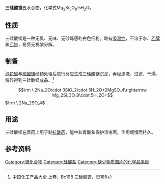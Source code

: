 {{chembox
|ImageFile=magnesium trisilicate.png
|ImageSize=120px
|IUPACName=dimagnesium dioxido-bis[(oxido-oxosilyl)oxy]silane
|OtherNames=
|Section1={{Chembox Identifiers
| CASNo_Ref = {{cascite|correct|CAS}}
| CASNo = 14987-04-3
| CASNo1_Ref = {{cascite|correct|CAS}}
| CASNo1 = 39365-87-2
| CASNo1_Comment = (monohydrate)
| UNII_Ref = {{fdacite|correct|FDA}}
| UNII = FML8G1U0Y3
| UNII1_Ref = {{fdacite|correct|FDA}}
| UNII1 =  C2E1CI501T
| UNII1_Comment = (monohydrate)
| PubChem = 5311266
| ChemSpiderID = 4470779
| ChEMBL = 1200428
| ChemSpiderID_Ref = {{chemspidercite|correct|chemspider}}
| SMILES = [O-][Si](=O)O[Si]([O-])([O-])O[Si](=O)[O-].[Mg+2].[Mg+2]
| SMILES1 = [Mg++].[Mg++].[O-][Si](=O)O[Si]([O-])([O-])O[Si]([O-])=O
| StdInChI = 1S/2Mg.O8Si3/c;;1-9(2)7-11(5,6)8-10(3)4/q2*+2;-4
| StdInChIKey = GXGAKHNRMVGRPK-UHFFFAOYSA-N}}
|Section2= {{Chembox Properties
|  Formula=Mg<sub>2</sub>O<sub>8</sub>Si<sub>3</sub>
|  MolarMass=260.862
|  Appearance= 白色无味粉末
|  Density=
|  MeltingPt=
|  BoilingPt=
|  Solubility= 难溶于水
|  SolubleOther = 难溶于[[乙醚|乙醚]]、[[乙醇|乙醇]]
  }}
|Section3= {{Chembox Hazards
|  MainHazards=
|  FlashPt=
|  Autoignition=
  }}
}}

'''三硅酸镁'''五水合物，化学式Mg<sub>2</sub>Si<sub>3</sub>O<sub>8</sub>·5H<sub>2</sub>O。

==性质==
三硅酸镁是一种无臭、无味、无砂砾感的白色细粉，略有[[吸湿性|吸湿性]]，不溶于水、[[乙醇|乙醇]]和[[乙醚|乙醚]]，易受无机酸分解。

==制备==
[[泡花碱|泡花碱]]与[[硫酸镁|硫酸镁]]经预处理后进行反应生成三硅酸镁沉淀，再经漂洗、过滤、干燥、粉碎得到三硅酸镁成品。<ref name="zghg">中国化工产品大全 上卷，Bc198 三硅酸镁，页185</ref>
:<math>\rm \ 2Na_2O\cdot 3SiO_2\cdot 5H_2O+2MgSO_4\rightarrow Mg_2Si_3O_8\cdot 5H_2O+</math><math>\rm \ 2Na_2SO_4</math>

==用途==
三硅酸镁在医药上用于制[[抗酸药|抗酸药]]，能中和胃酸和保护溃疡面，作用缓慢而持久。

==参考资料==
{{reflist}}

{{鎂化合物}}

[[Category:镁化合物|Category:镁化合物]]
[[Category:硅酸盐|Category:硅酸盐]]
[[Category:缺少物质图片的化学品条目|Category:缺少物质图片的化学品条目]]